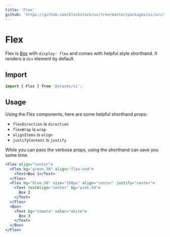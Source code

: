 ```yaml
---
title: 'Flex'
github: 'https://github.com/blockstack/ux/tree/master/packages/ui/src/flex'
---
```


# Flex

Flex is [Box](/box) with `display: flex` and comes with helpful style shorthand. It
renders a `div` element by default.

## Import

```js
import { Flex } from '@stacks/ui';
```

## Usage

Using the Flex components, here are some helpful shorthand props:

- `flexDirection` is `direction`
- `flexWrap` is `wrap`
- `alignItems` is `align`
- `justifyContent` is `justify`

While you can pass the verbose props, using the shorthand can save you some
time.

```jsx
<Flex align="center">
  <Flex bg="green.50" align="flex-end">
    <Text>Box 1</Text>
  </Flex>
  <Flex bg="blue.50" size="150px" align="center" justify="center">
    <Text textAlign="center" bg="pink.50">
      Box 2
    </Text>
  </Flex>
  <Box>
    <Text bg="tomato" color="white">
      Box 3
    </Text>
  </Box>
</Flex>
```
